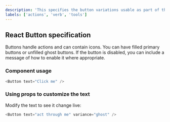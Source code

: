 ```yaml
---
description: 'This specifies the button variations usable as part of this system.'
labels: ['actions', 'verb', 'tools']
---
```



## React Button specification

Buttons handle actions and can contain icons. You can have filled primary buttons or unfilled ghost buttons. If the button is disabled, you can include a message of how to enable it where appropriate.

### Component usage
```js
<Button text="Click me" />
```

### Using props to customize the text

Modify the text to see it change live:
```js live
<Button text="act through me" variance="ghost" />
```
